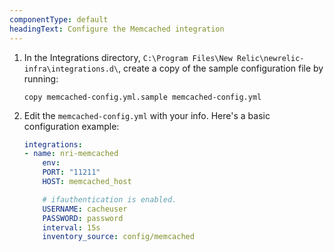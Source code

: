 ```yaml
---
componentType: default
headingText: Configure the Memcached integration
---
```


1. In the Integrations directory, `C:\Program Files\New Relic\newrelic-infra\integrations.d\`, create a copy of the sample configuration file by running:

    ```shell
    copy memcached-config.yml.sample memcached-config.yml
    ```

2. Edit the `memcached-config.yml` with your info. Here's a basic configuration example:

    ```yml
    integrations:
    - name: nri-memcached
        env:
        PORT: "11211"
        HOST: memcached_host

        # ifauthentication is enabled.
        USERNAME: cacheuser
        PASSWORD: password
        interval: 15s
        inventory_source: config/memcached
    ```


